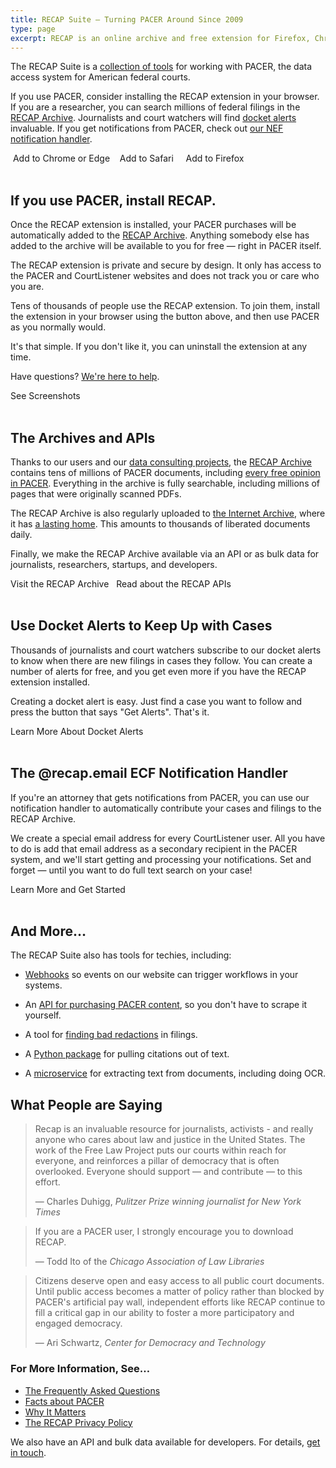 ```yaml
---
title: RECAP Suite — Turning PACER Around Since 2009
type: page
excerpt: RECAP is an online archive and free extension for Firefox, Chrome and Safari that improves the experience of using PACER, the electronic public access system for the U.S. Federal District and Bankruptcy Courts. Once installed, every docket or PDF you purchase on PACER will be added to the [RECAP Archive][archive]. Anything somebody else has added to the archive will be available to you for free — right in PACER itself.
---
```


<p className="lead">The RECAP Suite is a <a href="/2023/03/13/what-is-in-the-recap-suite/">collection of tools</a> for working with PACER, the data access system for American federal courts.</p>

If you use PACER, consider installing the RECAP extension in your browser. If you are a researcher, you can search millions of federal filings in the <a href="https://www.courtlistener.com/recap/">RECAP Archive</a>. Journalists and court watchers will find <a href="/2023/03/13/what-is-in-the-recap-suite/">docket alerts</a> invaluable. If you get notifications from PACER, check out <a href="/help/recap/email/">our NEF notification handler</a>.

<div className="flex flex-wrap gap-2 justify-center">
    <PurpleButton size="lg" href="https://chrome.google.com/webstore/detail/recap/oiillickanjlaeghobeeknbddaonmjnc" extraClasses="inline-flex"><DownloadIcon className="flex-shrink-0 h-5 w-4" aria-hidden="true"/>&nbsp;Add to Chrome or Edge</PurpleButton>
    <span className="pt-4 hidden sm:inline">&nbsp;</span>
    <PurpleButton size="lg" href="https://apps.apple.com/us/app/recap/id1600281788"
                  extraClasses="inline-flex"><DownloadIcon className="flex-shrink-0 h-5 w-4" aria-hidden="true"/>&nbsp;Add to Safari&nbsp;</PurpleButton>
    <span className="pt-4 hidden sm:inline">&nbsp;</span>
    <PurpleButton size="lg" href="https://addons.mozilla.org/en-US/firefox/addon/recap-195534/"
                  extraClasses="inline-flex"><DownloadIcon className="flex-shrink-0 h-5 w-4" aria-hidden="true"/>&nbsp;Add to Firefox&nbsp;</PurpleButton>
</div>
<br/>


## If you use PACER, install RECAP.

Once the RECAP extension is installed, your PACER purchases will be automatically added to the [RECAP Archive][archive]. Anything somebody else has added to the archive will be available to you for free — right in PACER itself.

The RECAP extension is private and secure by design. It only has access to the PACER and CourtListener websites and does not track you or care who you are.

Tens of thousands of people use the RECAP extension. To join them, install the extension in your browser using the button above, and then use PACER as you normally would.

It's that simple. If you don't like it, you can uninstall the extension at any time.

Have questions? [We're here to help][c].

<div className="text-center">
  <PurpleButton size="lg" href="/recap/screenshots/">See Screenshots</PurpleButton>
</div>
<br/>

## The Archives and APIs

Thanks to our users and our [data consulting projects][data], the [RECAP Archive][archive] contains tens of millions of PACER documents, including [every free opinion in PACER][free]. Everything in the archive is fully searchable, including millions of pages that were originally scanned PDFs.

The RECAP Archive is also regularly uploaded to [the Internet Archive][ia-itself], where it has [a lasting home][ia]. This amounts to thousands of liberated documents daily.

Finally, we make the RECAP Archive available via an API or as bulk data for journalists, researchers, startups, and developers.

<div className="flex flex-wrap gap-6 justify-center">
    <PurpleButton size="lg" href="https://www.courtlistener.com/recap/">Visit the RECAP Archive</PurpleButton>
    <span className="pt-4 hidden sm:inline">&nbsp;</span>
    <PurpleButton size="lg" href="https://www.courtlistener.com/help/api/">Read about the RECAP APIs</PurpleButton>
</div>
<br/>


## Use Docket Alerts to Keep Up with Cases

Thousands of journalists and court watchers subscribe to our docket alerts to know when there are new filings in cases they follow. You can create a number of alerts for free, and you get even more if you have the RECAP extension installed.

Creating a docket alert is easy. Just find a case you want to follow and press the button that says "Get Alerts". That's it.

<div className="text-center">
  <PurpleButton size="lg" href="https://www.courtlistener.com/help/alerts/">Learn More About Docket Alerts</PurpleButton>
</div>
<br/>


## The @recap.email ECF Notification Handler

If you're an attorney that gets notifications from PACER, you can use our notification handler to automatically contribute your cases and filings to the RECAP Archive.

We create a special email address for every CourtListener user. All you have to do is add that email address as a secondary recipient in the PACER system, and we'll start getting and processing your notifications. Set and forget — until you want to do full text search on your case!

<div className="text-center">
  <PurpleButton size="lg" href="https://www.courtlistener.com/help/recap/email/">Learn More and Get Started</PurpleButton>
</div>
<br/>


## And More…

The RECAP Suite also has tools for techies, including:

 - [Webhooks](https://www.courtlistener.com/help/api/webhooks/) so events on our website can trigger workflows in your systems.

 - An [API for purchasing PACER content](/2019/11/05/pacer-fetch-api/), so you don't have to scrape it yourself.

 - A tool for [finding bad redactions](/projects/x-ray/) in filings.

 - A [Python package](/projects/juriscraper/) for pulling citations out of text.

 - A [microservice](/projects/doctor/) for extracting text from documents, including doing OCR.


## What People are Saying

<blockquote>
  <p>Recap is an invaluable resource for journalists, activists - and really anyone who cares about law and justice in the United States. The work of the Free Law Project puts our courts within reach for everyone, and reinforces a pillar of democracy that is often overlooked. Everyone should support — and contribute — to this effort.</p>
  <footer className="text-gray-400">&mdash; Charles Duhigg, <cite>Pulitzer Prize winning journalist for New York Times</cite></footer>
</blockquote>

<blockquote>
  <p>If you are a PACER user, I strongly encourage you to download RECAP.</p>
  <footer className="text-gray-400">&mdash; Todd Ito of the <cite>Chicago Association of Law Libraries</cite></footer>
</blockquote>

<blockquote>
  <p>Citizens deserve open and easy access to all public court documents. Until public access becomes a matter of policy rather than blocked by PACER's artificial pay wall, independent efforts like RECAP continue to fill a critical gap in our ability to foster a more participatory and engaged democracy.</p>
  <footer className="text-gray-400">&mdash; Ari Schwartz, <cite>Center for Democracy and Technology</cite></footer>
</blockquote>


### For More Information, See&hellip;

 - [The Frequently Asked Questions][faq]
 - [Facts about PACER][pacer-faq]
 - [Why It Matters][wim]
 - [The RECAP Privacy Policy][privacy]

We also have an API and bulk data available for developers. For details, [get in touch][c].


[faq]: /recap/faq/
[pacer-faq]: /pacer-facts/
[wim]: /2009/06/19/why-it-matters/
[privacy]: /recap/privacy-policy/
[c]: /contact/
[free]: /2017/08/15/we-have-all-free-pacer/
[bulk]: /data-consulting/
[archive]: https://www.courtlistener.com/recap/
[ia]: https://archive.org/details/usfederalcourts&tab=about
[ia-itself]: https://archive.org
[citp]: https://citp.princeton.edu/
[yee]: http://zesty.ca/
[bcarver]: http://www.ischool.berkeley.edu/people/faculty/briancarver
[ml]: http://michaeljaylissner.com/
[hand]: http://papers.ssrn.com/sol3/papers.cfm?abstract_id=1138083
[data]: /data-consulting/
